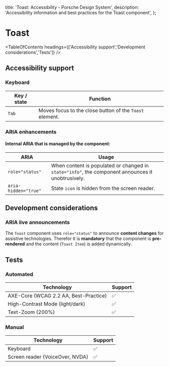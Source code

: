 
  title: 'Toast: Accessibility - Porsche Design System',
  description: 'Accessibility information and best practices for the Toast component',
};

# Toast <ComponentStatus tagName="p-toast"></ComponentStatus>

<TableOfContents headings={['Accessibility support','Development considerations','Tests']} />

## Accessibility support

### Keyboard

| Key / state | Function                                                |
| ----------- | ------------------------------------------------------- |
| `Tab`       | Moves focus to the close button of the `Toast` element. |

### ARIA enhancements

#### Internal **ARIA** that is managed by the component:

| ARIA                 | Usage                                                                                             |
| -------------------- | ------------------------------------------------------------------------------------------------- |
| `role="status"`      | When content is populated or changed in `state="info"`, the component announces it unobtrusively. |
| `aria-hidden="true"` | State `icon` is hidden from the screen reader.                                                    |

## Development considerations

### ARIA live announcements

The `Toast` component uses `role="status"` to announce **content changes** for assistive technologies. Therefor it is
**mandatory** that the component is **pre-rendered** and the content (`Toast Item`) is added dynamically.

## Tests

### Automated

| Technology                            | Support |
| ------------------------------------- | ------- |
| AXE-Core (WCAG 2.2 AA, Best-Practice) | ✅      |
| High-Contrast Mode (light/dark)       | ✅      |
| Text-Zoom (200%)                      | ✅      |

### Manual

| Technology                      | Support |
| ------------------------------- | ------- |
| Keyboard                        | ✅      |
| Screen reader (VoiceOver, NVDA) | ✅      |
